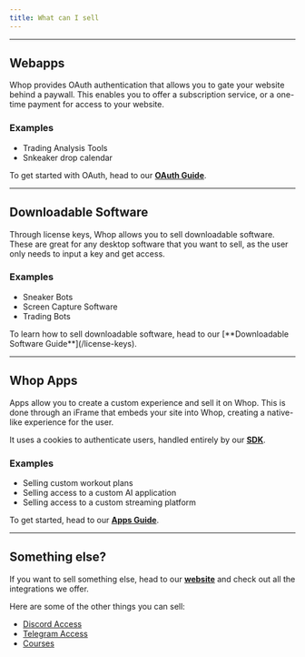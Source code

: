 ```yaml
---
title: What can I sell
---
```


---

## Webapps

Whop provides OAuth authentication that allows you to gate your website behind a paywall. This enables you to offer a subscription service, or a one-time payment for access to your website.

### Examples

- Trading Analysis Tools
- Snkeaker drop calendar

<Tip>To get started with OAuth, head to our [**OAuth Guide**](/oauth).</Tip>

---

## Downloadable Software

Through license keys, Whop allows you to sell downloadable software. These are great for any desktop software that you want to sell, as the user only needs to input a key and get access.

### Examples

- Sneaker Bots
- Screen Capture Software
- Trading Bots

<Tip>
  To learn how to sell downloadable software, head to our [**Downloadable
  Software Guide**](/license-keys).
</Tip>

---

## Whop Apps

Apps allow you to create a custom experience and sell it on Whop. This is done through an iFrame that embeds your site into Whop, creating a native-like experience for the user.

It uses a cookies to authenticate users, handled entirely by our [**SDK**](/sdk).

### Examples

- Selling custom workout plans
- Selling access to a custom AI application
- Selling access to a custom streaming platform

<Tip>To get started, head to our [**Apps Guide**](/apps/overview).</Tip>

---

## Something else?

If you want to sell something else, head to our [**website**](https://whop.com/sell) and check out all the integrations we offer.

Here are some of the other things you can sell:

- [Discord Access](https://whop.com/sell/discord)
- [Telegram Access](https://whop.com/sell/telegram)
- [Courses](https://whop.com/sell/courses)

